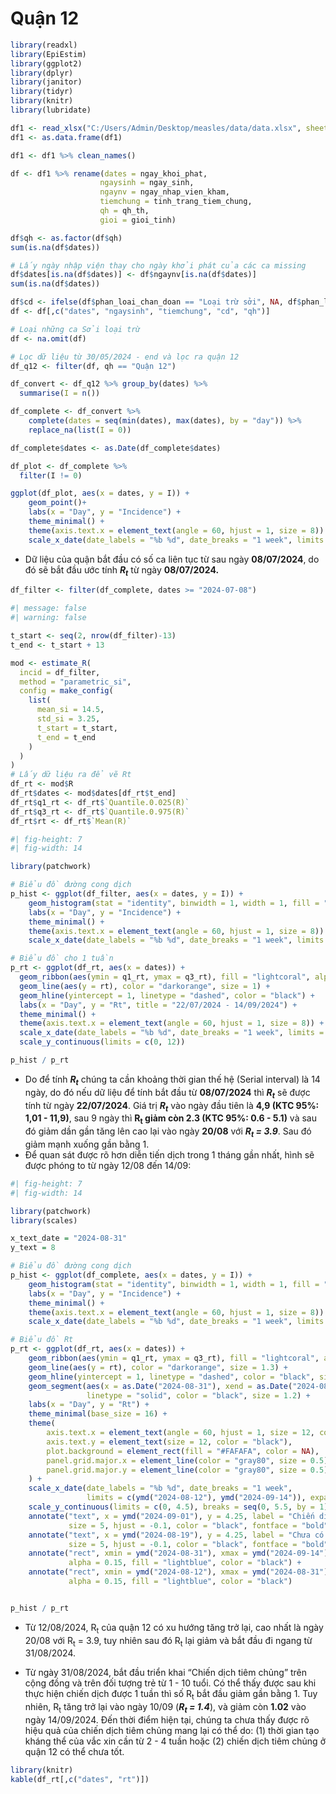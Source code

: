 # Quận 12

```r
library(readxl)
library(EpiEstim)
library(ggplot2)
library(dplyr)
library(janitor)
library(tidyr)
library(knitr)
library(lubridate)

df1 <- read_xlsx("C:/Users/Admin/Desktop/measles/data/data.xlsx", sheet = "data")
df1 <- as.data.frame(df1)
```

```r
df1 <- df1 %>% clean_names()

df <- df1 %>% rename(dates = ngay_khoi_phat,
                    ngaysinh = ngay_sinh,
                    ngaynv = ngay_nhap_vien_kham,
                    tiemchung = tinh_trang_tiem_chung,
                    qh = qh_th,
                    gioi = gioi_tinh)

df$qh <- as.factor(df$qh)
sum(is.na(df$dates))

# Lấy ngày nhập viện thay cho ngày khởi phát của các ca missing
df$dates[is.na(df$dates)] <- df$ngaynv[is.na(df$dates)]
sum(is.na(df$dates))
```

```r
df$cd <- ifelse(df$phan_loai_chan_doan == "Loại trừ sởi", NA, df$phan_loai_chan_doan)
df <- df[,c("dates", "ngaysinh", "tiemchung", "cd", "qh")]

# Loại những ca Sởi loại trừ
df <- na.omit(df)
```

```r
# Lọc dữ liệu từ 30/05/2024 - end và lọc ra quận 12
df_q12 <- filter(df, qh == "Quận 12")
```

```r
df_convert <- df_q12 %>% group_by(dates) %>% 
  summarise(I = n())

df_complete <- df_convert %>%
    complete(dates = seq(min(dates), max(dates), by = "day")) %>%
    replace_na(list(I = 0))

df_complete$dates <- as.Date(df_complete$dates)
```

```r
df_plot <- df_complete %>% 
  filter(I != 0)

ggplot(df_plot, aes(x = dates, y = I)) +
    geom_point()+
    labs(x = "Day", y = "Incidence") +
    theme_minimal() +
    theme(axis.text.x = element_text(angle = 60, hjust = 1, size = 8)) + 
    scale_x_date(date_labels = "%b %d", date_breaks = "1 week", limits = c(ymd(min(df_complete$dates)), ymd(max(df_complete$dates))))
```

-   Dữ liệu của quận bắt đầu có số ca liên tục từ sau ngày **08/07/2024**, do đó sẽ bắt đầu ước tính ***R~t~*** từ ngày **08/07/2024.**

```r
df_filter <- filter(df_complete, dates >= "2024-07-08")
```

```r
#| message: false
#| warning: false

t_start <- seq(2, nrow(df_filter)-13)
t_end <- t_start + 13

mod <- estimate_R(
  incid = df_filter, 
  method = "parametric_si", 
  config = make_config(
    list(
      mean_si = 14.5, 
      std_si = 3.25,
      t_start = t_start,
      t_end = t_end
    )
  )
)
# Lấy dữ liệu ra để vẽ Rt
df_rt <- mod$R
df_rt$dates <- mod$dates[df_rt$t_end]
df_rt$q1_rt <- df_rt$`Quantile.0.025(R)`
df_rt$q3_rt <- df_rt$`Quantile.0.975(R)`
df_rt$rt <- df_rt$`Mean(R)`
```

```r
#| fig-height: 7
#| fig-width: 14

library(patchwork)

# Biểu đồ đường cong dịch
p_hist <- ggplot(df_filter, aes(x = dates, y = I)) +
    geom_histogram(stat = "identity", binwidth = 1, width = 1, fill = "lightgrey", color = "black") +
    labs(x = "Day", y = "Incidence") +
    theme_minimal() +
    theme(axis.text.x = element_text(angle = 60, hjust = 1, size = 8)) + 
    scale_x_date(date_labels = "%b %d", date_breaks = "1 week", limits = c(ymd("2024-07-08"), ymd("2024-09-14")))

# Biểu đồ cho 1 tuần
p_rt <- ggplot(df_rt, aes(x = dates)) +
  geom_ribbon(aes(ymin = q1_rt, ymax = q3_rt), fill = "lightcoral", alpha = 0.3, size = 1) + 
  geom_line(aes(y = rt), color = "darkorange", size = 1) +
  geom_hline(yintercept = 1, linetype = "dashed", color = "black") + 
  labs(x = "Day", y = "Rt", title = "22/07/2024 - 14/09/2024") +
  theme_minimal() +
  theme(axis.text.x = element_text(angle = 60, hjust = 1, size = 8)) +
  scale_x_date(date_labels = "%b %d", date_breaks = "1 week", limits = c(ymd("2024-07-08"), ymd("2024-09-14"))) +
  scale_y_continuous(limits = c(0, 12))

p_hist / p_rt
```
-   Do để tính ***R~t~*** chúng ta cần khoảng thời gian thế hệ (Serial interval) là 14 ngày, do đó nếu dữ liệu để tính bắt đầu từ **08/07/2024** thì ***R~t~*** sẽ được tính từ ngày **22/07/2024**. Giá trị ***R~t~*** vào ngày đầu tiên là **4,9 (KTC 95%: 1,01 - 11,9)**, sau 9 ngày thì **R~t~ giảm còn 2.3 (KTC 95%: 0.6 - 5.1)** và sau đó giảm dần gần tăng lên cao lại vào ngày **20/08** với ***R~t~ = 3.9***. Sau đó giảm mạnh xuống gần bằng 1.
-   Để quan sát được rõ hơn diễn tiến dịch trong 1 tháng gần nhất, hình sẽ được phóng to từ ngày 12/08 đến 14/09:

```r
#| fig-height: 7
#| fig-width: 14

library(patchwork)
library(scales)

x_text_date = "2024-08-31"
y_text = 8

# Biểu đồ đường cong dịch
p_hist <- ggplot(df_complete, aes(x = dates, y = I)) +
    geom_histogram(stat = "identity", binwidth = 1, width = 1, fill = "lightgrey", color = "black") +
    labs(x = "Day", y = "Incidence") +
    theme_minimal() +
    theme(axis.text.x = element_text(angle = 60, hjust = 1, size = 8)) + 
    scale_x_date(date_labels = "%b %d", date_breaks = "1 week", limits = c(ymd("2024-08-12"), ymd("2024-09-14")))

# Biểu đồ Rt
p_rt <- ggplot(df_rt, aes(x = dates)) +
    geom_ribbon(aes(ymin = q1_rt, ymax = q3_rt), fill = "lightcoral", alpha = 0.4) + 
    geom_line(aes(y = rt), color = "darkorange", size = 1.3) +  
    geom_hline(yintercept = 1, linetype = "dashed", color = "black", size = 0.8) + 
    geom_segment(aes(x = as.Date("2024-08-31"), xend = as.Date("2024-08-31"), y = 4.5, yend = 0),
                 linetype = "solid", color = "black", size = 1.2) +  
    labs(x = "Day", y = "Rt") +
    theme_minimal(base_size = 16) +  
    theme(
        axis.text.x = element_text(angle = 60, hjust = 1, size = 12, color = "black"),
        axis.text.y = element_text(size = 12, color = "black"),
        plot.background = element_rect(fill = "#FAFAFA", color = NA),
        panel.grid.major.x = element_line(color = "gray80", size = 0.5),
        panel.grid.major.y = element_line(color = "gray80", size = 0.5)
    ) +
    scale_x_date(date_labels = "%b %d", date_breaks = "1 week", 
                 limits = c(ymd("2024-08-12"), ymd("2024-09-14")), expand = c(0.01, 0.01)) +
    scale_y_continuous(limits = c(0, 4.5), breaks = seq(0, 5.5, by = 1)) +
    annotate("text", x = ymd("2024-09-01"), y = 4.25, label = "Chiến dịch tiêm chủng", 
             size = 5, hjust = -0.1, color = "black", fontface = "bold") +
    annotate("text", x = ymd("2024-08-19"), y = 4.25, label = "Chưa có can thiệp", 
             size = 5, hjust = -0.1, color = "black", fontface = "bold") +
    annotate("rect", xmin = ymd("2024-08-31"), xmax = ymd("2024-09-14"), ymin = 4, ymax = 4.5,
             alpha = 0.15, fill = "lightblue", color = "black") +
    annotate("rect", xmin = ymd("2024-08-12"), xmax = ymd("2024-08-31"), ymin = 4, ymax = 4.5, 
             alpha = 0.15, fill = "lightblue", color = "black")


p_hist / p_rt
```

-   Từ 12/08/2024, R~t~ của quận 12 có xu hướng tăng trở lại, cao nhất là ngày 20/08 với R~t~ = 3.9, tuy nhiên sau đó R~t~ lại giảm và bắt đầu đi ngang từ 31/08/2024.

-   Từ ngày 31/08/2024, bắt đầu triển khai "Chiến dịch tiêm chủng" trên cộng đồng và trên đối tượng trẻ từ 1 - 10 tuổi. Có thể thấy được sau khi thực hiện chiến dịch được 1 tuần thì số R~t~ bắt đầu giảm gần bằng 1. Tuy nhiên, R~t~ tăng trở lại vào ngày 10/09 (***R~t~ = 1.4***), và giảm còn **1.02** vào ngày 14/09/2024. Đến thời điểm hiện tại, chúng ta chưa thấy được rõ hiệu quả của chiến dịch tiêm chủng mang lại có thể do: (1) thời gian tạo kháng thể của vắc xin cần từ 2 - 4 tuần hoặc (2) chiến dịch tiêm chủng ở quận 12 có thể chưa tốt.

```r
library(knitr)
kable(df_rt[,c("dates", "rt")])
```